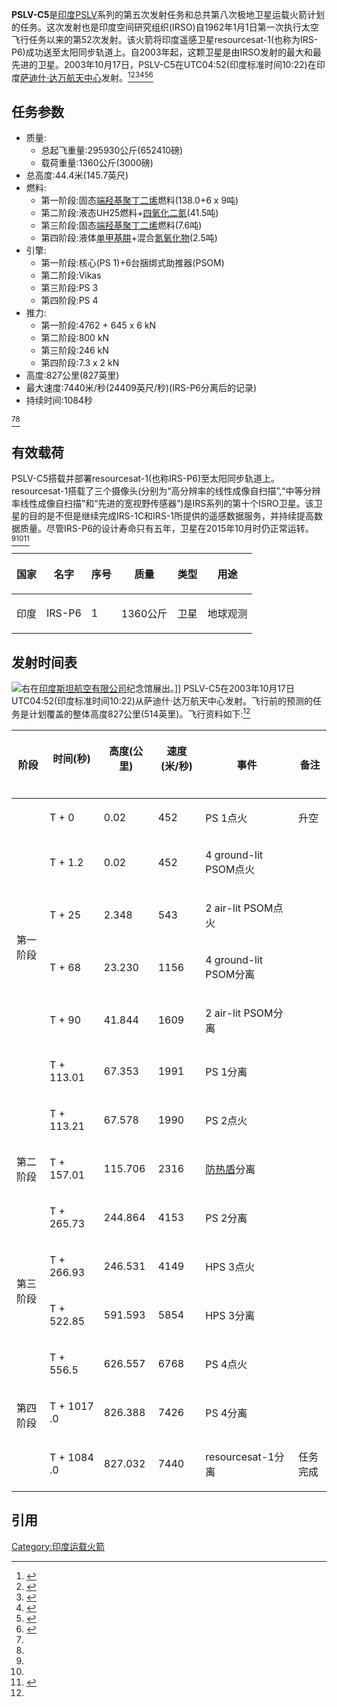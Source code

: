 {{Orphan|time=2016-12-17T12:38:16+00:00}}

{{expand|time=2016-12-03T10:24:47+00:00}}

{{宇航信息框
|name=PSLV-C5
|image=PSLV.svg
|image_alt=<!--image alt text-->|image_size=70px  <!--Basic details-->|image_caption=[[PSLV|PSLV]]火箭模型|names_list=Resourcesat-1发射任务 <!--image of the spacecraft/mission-->|mission_type=部署[[Resourcesat-1|Resourcesat-1]] [[卫星|卫星]].
|operator=[[印度空间研究组织|印度空间研究组织]]|Harvard_designation=<!--spacecraft launched 1962 and earlier only (eg. 1957 Alpha 2)-->|COSPAR_ID=<!--spacecraft launched since 1963 only (aka NSSDC ID; eg. 1998-067A)-->|SATCAT=<!--satellite catalogue number, omit leading zeroes (e.g. 25544)-->|website=[http://www.isro.gov.in/ ISRO website]|mission_duration=1,084 秒|distance_travelled=<!--How far the spacecraft travelled (if known)-->|orbits_completed=<!--number of times the spacecraft orbited the Earth - see below for spacecraft beyond Earth orbit-->|suborbital_range=<!--downrange distance reached if spacecraft did not enter orbit-->|suborbital_apogee=<!--Spacecraft properties-->
|spacecraft=[[极地卫星运载火箭|极地卫星运载火箭]]
|spacecraft_type=[[消耗性运载火箭|消耗性运载火箭]]
|spacecraft_bus=<!--eg. A2100M, Star-2, etc-->
|manufacturer=[[印度空间研究组织|印度空间研究组织]]
|launch_mass={{convert|295930|kg|lbs}}
|BOL_mass=<!--spacecraft mass in orbit at beginning of operational life, after LEOP phase-->
|landing_mass=<!--Mass after landing (recovered spacecraft only)-->
|dry_mass=<!--spacecraft mass in orbit without fuel-->
|payload_mass={{convert|1,360|kg|lbs}}
|dimensions={{convert|44.4|m|ft|0}}<br>(overall height)|power=<!--end-of-life power, in watts-->  <!--Expedition details-->
|space_station=<!--space station the expedition occurred aboard-->
|start_date=<!--date the crew took command of the station-->
|end_date=<!--date the crew ceased command of the station-->
|arrival_craft=<!--spacecraft the crew arrived aboard-->|departure_craft=<!--spacecraft the crew departed aboard-->  <!--Crew details-->
|crew_size=[[无人宇宙飞船|无人]]
|crew_members=<!--crew who launched AND landed aboard the spacecraft-->
|crew_launching=<!--crew who only launched aboard the spacecraft-->
|crew_landing=<!--crew who only landed aboard the spacecraft-->
|crew_callsign=<!--spacecraft's callsign-->
|crew_expedition=<!--space station expedition(s) the mission was in support of, do NOT use if the mission is an expedition itself-->
|crew_EVAs=<!--number of EVAs conducted during the mission-->
|crew_EVA_duration=<!--time spent on EVA-->
|launch_date={{start date|2003|10|17|04|52|00|TZ=UTC}} ([[Coordinated_Universal_Time|UTC]])
|launch_rocket=[[极地卫星运载火箭|极地卫星运载火箭]]
|launch_site=[[萨迪什·达万航天中心|萨迪什·达万航天中心]]
|launch_contractor=[[印度空间研究组织|印度空间研究组织]]
|deployment_from=<!--place where deployed from-->
|deployment_date=<!--date deployed-->
|entered_service=<!--date on which the spacecraft entered service, if it did not do so immediately after launch--> <!-- * - e.g. Proton-M/Briz-M not Proton-M, but Titan IV(401)A not Titan IV(401)A-Centaur-->  <!--end of mission-->
|deactivated={{end date|2003|10|17}}
|destroyed=<!--when craft was destroyed (if other than by re-entry)-->
|last_contact=<!--when last signal received if not decommissioned-->
|recovery_by=<!--recovered by-->
|recovery_date=<!--recovery date-->
|decay_date=<!--when craft re-entered the atmosphere, not needed if it landed-->
|landing_date=<!--when the spacecraft made a controlled landing, not needed if it did not return intact-->
|landing_site=<!--where the craft landed; site/runway or coordinates--> <!--     The following template should be used for ONE of the three above fields "end_of_mission", "decay" or "landing" if the spacecraft is no longer operational.     If it landed intact, use it for the landing time, otherwise for the date it ceased operations, or the decay date if it was still operational when it re-entered.     {{end date|YYYY|MM|DD|hh|mm|ss|TZ=Z}} (for Zulu/UTC) or {{end date|YYYY|MM|DD}} (if time unknown)  -->  <!--orbit parameters--> <!--as science-related articles, SI units should be the principal units of measurement, however we usually use {{convert}} to display imperial units in parentheses after the initial values-->
|orbit_reference=[[太阳同步轨道|太阳同步轨道]]
|orbit_longitude=<!--geosynchronous satellites only-->
|orbit_slot=<!--Designation of orbital position or slot, if not longitude (e.g plane and position of a GPS satellite)-->
|orbit_semimajor=<!--semimajor axis-->
|orbit_eccentricity=<!--orbital eccentricity-->
|orbit_periapsis=<!--periapsis altitude-->|orbit_apoapsis=<!--apoapsis altitude-->|orbit_inclination=<!--orbital inclination-->|orbit_period=<!--time taken to complete an orbit-->|orbit_RAAN=<!--right ascension of the ascending node-->|orbit_arg_periapsis=<!--argument of perigee/periapsis-->|orbit_mean_anomaly=<!--mean anomaly at epoch, only use in conjunction with an epoch value-->|orbit_mean_motion=<!--mean motion of the satellite, usually measured in orbits per day-->|orbit_repeat=<!--repeat interval/revisit time-->|orbit_velocity=<!--speed at which the spacecraft was travelling at epoch - only use for spacecraft with low orbital eccentricity-->|orbit_epoch=<!--the date at which the orbit parameters were correct-->|orbit_rev_number=<!--revolution number-->|apsis=<!--planet specific apsis term (eg. gee/helion/selene/etc - defaults to generic "apsis")-->
|interplanetary=<!--Infobox spaceflight/IP can be called multiple times for missions with multiple targets or combined orbiter/lander missions, etc-->
   <!--Cargo parameters-->
|payload_items=[[Resourcesat-1|Resourcesat-1]] (IRS-P6)<br>装载质量=1,360kg|cargo_mass_water=<!--Mass of water transferred-->  <!--Telescope parameters-->
|telescope_name=<!--name, if different to the satellite-->
|telescope_type=<!--type of telescope, mirror arrangement, etc-->|telescope_diameter=<!--diameter of telescope-->|telescope_focal_length=<!--focal length of telescope-->|telescope_area=<!--collecting area-->|telescope_wavelength=<!--wavelengths at which the telescope operates-->|telescope_resolution=<!--resolution of telescope-->|trans_band=<!--Transponder frequency bands-->|trans_frequency=<!--specific frequencies-->|trans_bandwidth=<!--bandwidth-->|trans_capacity=<!--capacity of the transponders-->|trans_coverage=<!--area covered-->|trans_TWTA=<!--TWTA output power-->|trans_EIRP=<!--equivalent isotropic power-->|trans_HPBW=<!--half-power beam width-->  <!--Only use where a spacecraft/mission is part of a clear programme of sequential missions.  If in doubt, leave it out-->
|instruments=<!--a list of instruments on the satellite-->  <!--transponder parameters-->
|insignia=<!--omit the "file" prefix-->
|insignia_alt=<!--image alt text-->|insignia_size=<!--include px/em; defaults to 180px-->|insignia_caption=<!--image caption-->|crew_photo=<!--omit the "file" prefix-->|crew_photo_alt=<!--alt text for image-->|crew_photo_size=<!--defaults to 220px-->  <!--Launch details-->
|crew_photo_caption=<!--image caption-->
|programme='''[[基地卫星运载火箭#发射历史|基地卫星运载火箭发射任务]]'''
|previous_mission='''[[PSLV-C4|PSLV-C4]]'''|next_mission='''[[PSLV-C6|PSLV-C6]]'''  <!--mission insignia or patch-->
}}
'''PSLV-C5'''是[[印度|印度]][[PSLV|PSLV]]系列的第五次发射任务和总共第八次极地卫星运载火箭计划的任务。这次发射也是印度空间研究组织(IRSO)自1962年1月1日第一次执行太空飞行任务以来的第52次发射。该火箭将印度遥感卫星resourcesat-1(也称为IRS-P6)成功送至太阳同步轨道上。自2003年起，这颗卫星是由IRSO发射的最大和最先进的卫星。2003年10月17日，PSLV-C5在UTC04:52(印度标准时间10:22)在印度[[萨迪什·达万航天中心|萨迪什·达万航天中心]]发射。<ref name="PSLV-C5">{{cite news|url=http://www.isro.gov.in/launcher/pslv-c5|title=PSLV-C5|publisher=[[Indian_Space_Research_Organisation|Indian Space Research Organisation]]|accessdate=26 August 2016|archive-date=2016-08-09|archive-url=https://web.archive.org/web/20160809081035/http://isro.gov.in/launcher/pslv-c5|dead-url=no}}</ref><ref name="PSLV-C5 brochure">{{Cite news|url=http://www.isro.gov.in/sites/default/files/pdf/pslv-brochures/PSLVC5.pdf|title=PSLV-C5 brochure|publisher=[[Indian_Space_Research_Organisation|Indian Space Research Organisation]]|accessdate=26 August 2016|archive-date=2016-11-07|archive-url=https://web.archive.org/web/20161107112412/http://www.isro.gov.in/sites/default/files/pdf/pslv-brochures/PSLVC5.pdf|dead-url=no}}</ref><ref name="ISRO Timeline">{{cite news|url=http://www.isro.gov.in/about-isro/isros-timeline-1960s-to-today#52|title=ISRO Timeline|publisher=[[Indian_Space_Research_Organisation|Indian Space Research Organisation]]|accessdate=26 August 2016|archive-date=2016-11-20|archive-url=https://web.archive.org/web/20161120150630/http://isro.gov.in/about-isro/isros-timeline-1960s-to-today#52|dead-url=no}}</ref><ref name="PSLV-C5 launched successfully">{{cite news|url=http://articles.economictimes.indiatimes.com/2003-10-17/news/27558322_1_pslv-c5-polar-satellite-launch-vehicle-heaviest-satellite|title=PSLV-C5 launched successfully|work=[[The_Economic_Times|The Economic Times]]|accessdate=26 August 2016|archive-date=2016-09-16|archive-url=https://web.archive.org/web/20160916174303/http://articles.economictimes.indiatimes.com/2003-10-17/news/27558322_1_pslv-c5-polar-satellite-launch-vehicle-heaviest-satellite|dead-url=no}}</ref><ref name="Countdown starts for PSLV-C5's launch">{{cite news|url=http://timesofindia.indiatimes.com/india/Countdown-starts-for-PSLV-C5s-launch/articleshow/234440.cms|title=Countdown starts for PSLV-C5's launch|work=[[The_Times_of_India|The Times of India]]|accessdate=26 Aug 2016|archive-date=2017-05-19|archive-url=https://web.archive.org/web/20170519154442/http://timesofindia.indiatimes.com/india/Countdown-starts-for-PSLV-C5s-launch/articleshow/234440.cms|dead-url=no}}</ref><ref name="India launches PSLV-C5 rocket successfully">{{cite news|url=http://expressindia.indianexpress.com/news/fullstory.php?newsid=25452|title=India launches PSLV-C5 rocket successfully|work=[[The_Indian_Express|The Indian Express]]|accessdate=6 October 2016|archive-date=2016-10-09|archive-url=https://web.archive.org/web/20161009194344/http://expressindia.indianexpress.com/news/fullstory.php?newsid=25452|dead-url=no}}</ref>

== 任务参数 ==
* 质量:
** 总起飞重量:295930公斤(652410磅)
** 载荷重量:1360公斤(3000磅)
* 总高度:44.4米(145.7英尺)
* 燃料:
** 第一阶段:固态[[端羟基聚丁二烯|端羟基聚丁二烯]]燃料(138.0+6 x 9吨)
** 第二阶段:液态UH25燃料+[[四氧化二氮|四氧化二氮]](41.5吨)
** 第三阶段:固态[[端羟基聚丁二烯|端羟基聚丁二烯]]燃料(7.6吨)
** 第四阶段:液体[[单甲基肼|单甲基肼]]+混合[[氮氧化物|氮氧化物]](2.5吨)
* 引擎:
** 第一阶段:核心(PS 1)+6台捆绑式助推器(PSOM)
** 第二阶段:Vikas
** 第三阶段:PS 3
** 第四阶段:PS 4
* 推力:
** 第一阶段:4762 + 645 x 6 kN
** 第二阶段:800 kN
** 第三阶段:246 kN
** 第四阶段:7.3 x 2 kN
* 高度:827公里(827英里)
* 最大速度:7440米/秒(24409英尺/秒)(IRS-P6分离后的记录)
* 持续时间:1084秒
<ref name="PSLV-C5" /><ref name="PSLV-C5 brochure" />

== 有效载荷 ==
PSLV-C5搭载并部署resourcesat-1(也称IRS-P6)至太阳同步轨道上。resourcesat-1搭载了三个摄像头(分别为“高分辨率的线性成像自扫描”,“中等分辨率线性成像自扫描”和“先进的宽视野传感器”)是IRS系列的第十个ISRO卫星。该卫星的目的是不但是继续完成IRS-1C和IRS-1所提供的遥感数据服务，并持续提高数据质量。尽管IRS-P6的设计寿命只有五年，卫星在2015年10月时仍正常运转。<ref name="PSLV-C5"/><ref name="PSLV-C5 brochure"/><ref name="Resourcesat-1 (IRS-P6)">{{cite news|url=http://calval.cr.usgs.gov/documents/IRSP6.pdf|title=Resourcesat-1 (IRS-P6)|publisher=[[United_States_Geological_Survey|United States Geological Survey]]|accessdate=26 August 2016|archive-url=https://web.archive.org/web/20161209111613/http://calval.cr.usgs.gov/documents/IRSP6.pdf|archive-date=2016-12-09|dead-url=yes}}</ref>
{| class="wikitable" style="margin-bottom: 10px;"
!国家
!名字
!序号
!质量
!类型
!用途
|-
|印度{{Flagicon|India}}
|IRS-P6
|1
|1360公斤
|卫星
|地球观测
|}

== 发射时间表 ==
[[File:Full_size_heat_shield_of_PSLV_7850.JPG|右]]在[[印度斯坦航空有限公司|印度斯坦航空有限公司]]纪念馆展出。]]
PSLV-C5在2003年10月17日UTC04:52(印度标准时间10:22)从萨迪什·达万航天中心发射。飞行前的预测的任务是计划覆盖的整体高度827公里(514英里)。飞行资料如下:<ref name="PSLV-C5 brochure"/>
{| class="wikitable" style="margin-bottom: 10px;"
!阶段
!时间(秒)<br>
<br>
!高度(公里)<br>
<br>
!速度(米/秒)<br>
<br>
!事件
!备注
|-
| rowspan="6" |第一阶段
|T + 0
|0.02
|452
|PS 1点火
|升空
|-
|T + 1.2
|0.02
|452
|4 ground-lit PSOM点火
|-
|T + 25
|2.348
|543
|2 air-lit PSOM点火
|-
|T + 68
|23.230
|1156
|4 ground-lit PSOM分离
|-
|T + 90
|41.844
|1609
|2 air-lit PSOM分离
|-
|T + 113.01
|67.353
|1991
|PS 1分离
|-
| rowspan="3" |第二阶段
|T + 113.21
|67.578
|1990
|PS 2点火
|-
|T + 157.01
|115.706
|2316
|[[防热盾|防热盾]]分离
|-
|T + 265.73
|244.864
|4153
|PS 2分离
|-
| rowspan="2" |第三阶段
|T + 266.93
|246.531
|4149
|HPS 3点火
|-
|T + 522.85
|591.593
|5854
|HPS 3分离
|-
| rowspan="3" |第四阶段
|T + 556.5
|626.557
|6768
|PS 4点火
|-
|T + 1017 .0
|826.388
|7426
|PS 4分离
|-
|T + 1084 .0
|827.032
|7440
|resourcesat-1分离
|任务完成
|}

== 引用 ==
{{Reflist|colwidth=30em}}

[[Category:印度运载火箭|Category:印度运载火箭]]
